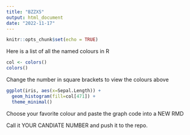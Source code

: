 ```yaml
---
title: "BZZX5"
output: html_document
date: "2022-11-17"
---
```


```r
knitr::opts_chunk$set(echo = TRUE)
```


Here is a list of all the named colours in R
```r
col <- colors()
colors()
```
Change the number in square brackets to view the colours above
```r
ggplot(iris, aes(x=Sepal.Length)) +
  geom_histogram(fill=col[471]) +
  theme_minimal()
```

Choose your favorite colour and paste the graph code into a NEW RMD

Call it YOUR CANDIATE NUMBER and push it to the repo.


